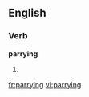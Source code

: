 ==English==

===Verb===
'''parrying'''
# {{present participle of|parry}}

[[fr:parrying]]
[[vi:parrying]]